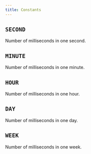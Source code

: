 ```yaml
---
title: Constants
---
```


## `SECOND`

Number of milliseconds in one second.

<CodeExample file="reference/constants/SECOND.ts" name="SECOND" />

## `MINUTE`

Number of milliseconds in one minute.

<CodeExample file="reference/constants/MINUTE.ts" name="MINUTE" />

## `HOUR`

Number of milliseconds in one hour.

<CodeExample file="reference/constants/HOUR.ts" name="HOUR" />

## `DAY`

Number of milliseconds in one day.

<CodeExample file="reference/constants/DAY.ts" name="DAY" />

## `WEEK`

Number of milliseconds in one week.

<CodeExample file="reference/constants/WEEK.ts" name="WEEK" />
